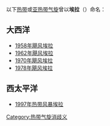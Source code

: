 以下[[热带气旋|热带]]或[[亚热带气旋|亚热带气旋]]曾以'''埃拉'''（{{lang-en|Ella}}）命名：

== 大西洋 ==
*[[1958年飓风埃拉|1958年飓风埃拉]]
*[[1962年大西洋飓风季#飓风埃拉|1962年飓风埃拉]]
*[[1970年飓风埃拉|1970年飓风埃拉]]
*[[1978年飓风埃拉|1978年飓风埃拉]]

== 西太平洋 ==
*[[1997年太平洋颱風季#热带风暴埃拉|1997年热带风暴埃拉]]

{{disambiguation}}

[[Category:热带气旋消歧义|Category:热带气旋消歧义]]